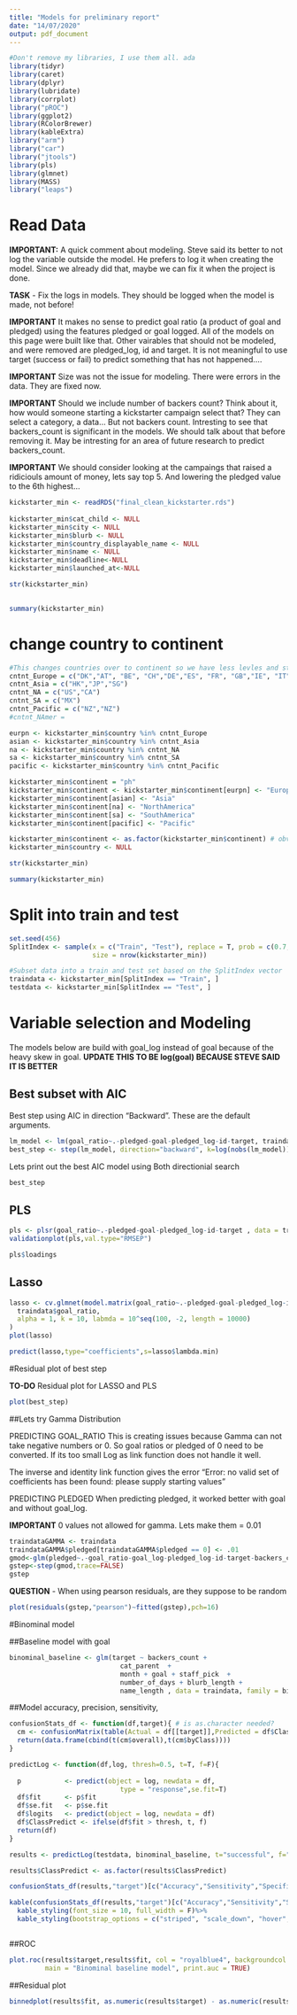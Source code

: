 ```yaml
---
title: "Models for preliminary report"
date: "14/07/2020"
output: pdf_document
---
```


```r
#Don't remove my libraries, I use them all. ada
library(tidyr)
library(caret)
library(dplyr)
library(lubridate)
library(corrplot)
library("pROC")
library(ggplot2)
library(RColorBrewer)
library(kableExtra)
library("arm")
library("car")
library("jtools")
library(pls)
library(glmnet)
library(MASS)
library("leaps")
```

# Read Data 

**IMPORTANT:** A quick comment about modeling. Steve said its better to not log the variable outside the model. He prefers to log it when creating the model. Since we already did that, maybe we can fix it when the project is done.

**TASK** - Fix the logs in models. They should be logged when the model is made, not before!

**IMPORTANT** It makes no sense to predict goal ratio (a product of goal and pledged) using the features pledged or goal logged. All of the models on this page were built like that. Other vairables that should not be modeled, and were removed are pledged_log, id and target. It is not meaningful to use target (success or fail) to predict something that has not happened....

**IMPORTANT** Size was not the issue for modeling. There were errors in the data. They are fixed now.

**IMPORTANT** Should we include number of backers count? Think about it, how would someone starting a kickstarter campaign select that? They can select a category, a data... But not backers count. Intresting to see that backers_count is significant in the models. We should talk about that before removing it. May be intresting for an area of future research to predict backers_count.

**IMPORTANT** We should consider looking at the campaings that raised a ridiciouls amount of money, lets say top 5. And lowering the pledged value to the 6th highest...

```r
kickstarter_min <- readRDS("final_clean_kickstarter.rds")
 
kickstarter_min$cat_child <- NULL
kickstarter_min$city <- NULL
kickstarter_min$blurb <- NULL
kickstarter_min$country_displayable_name <- NULL 
kickstarter_min$name <- NULL
kickstarter_min$deadline<-NULL 
kickstarter_min$launched_at<-NULL

str(kickstarter_min)
 
```

```r
summary(kickstarter_min)
```





# change country to continent 
```r
#This changes countries over to continent so we have less levles and still have a variable which puts the area of the project. I have cheked the code with Steve and he said it was clean and easy to read so it was good. 
cntnt_Europe = c("DK","AT", "BE", "CH","DE","ES", "FR", "GB","IE", "IT","LU", "NL","NO","SE")
cntnt_Asia = c("HK","JP","SG")
cntnt_NA = c("US","CA")
cntnt_SA = c("MX")
cntnt_Pacific = c("NZ","NZ")
#cntnt_NAmer =

eurpn <- kickstarter_min$country %in% cntnt_Europe
asian <- kickstarter_min$country %in% cntnt_Asia  
na <- kickstarter_min$country %in% cntnt_NA
sa <- kickstarter_min$country %in% cntnt_SA
pacific <- kickstarter_min$country %in% cntnt_Pacific

kickstarter_min$continent = "ph"
kickstarter_min$continent <- kickstarter_min$continent[eurpn] <- "Europe"
kickstarter_min$continent[asian] <- "Asia"
kickstarter_min$continent[na] <- "NorthAmerica"
kickstarter_min$continent[sa] <- "SouthAmerica"
kickstarter_min$continent[pacific] <- "Pacific"

kickstarter_min$continent <- as.factor(kickstarter_min$continent) # obvisouly needs to be a factor.....
kickstarter_min$country <- NULL
```


```r
str(kickstarter_min)
```
```r
summary(kickstarter_min)
```



# Split into train and test 
```r
set.seed(456) 
SplitIndex <- sample(x = c("Train", "Test"), replace = T, prob = c(0.7,0.3), 
                     size = nrow(kickstarter_min))

#Subset data into a train and test set based on the SplitIndex vector
traindata <- kickstarter_min[SplitIndex == "Train", ]
testdata <- kickstarter_min[SplitIndex == "Test", ]
```


# Variable selection and Modeling

The models below are build with goal_log instead of goal because of the heavy skew in goal. **UPDATE THIS TO BE log(goal) BECAUSE STEVE SAID IT IS BETTER**

## Best subset with AIC
Best step using AIC in direction "Backward". These are the default arguments.


```r
lm_model <- lm(goal_ratio~.-pledged-goal-pledged_log-id-target, traindata)
best_step <- step(lm_model, direction="backward", k=log(nobs(lm_model)))
```

Lets print out the best AIC model using Both directionial search
```r
best_step
```

## PLS

```r
pls <- plsr(goal_ratio~.-pledged-goal-pledged_log-id-target , data = traindata, validation="CV", k=10,ncomp=7)
validationplot(pls,val.type="RMSEP")
```
```r
pls$loadings
```



## Lasso 

```r
lasso <- cv.glmnet(model.matrix(goal_ratio~.-pledged-goal-pledged_log-id-target, data = traindata)[, -1],
  traindata$goal_ratio,
  alpha = 1, k = 10, labmda = 10^seq(100, -2, length = 10000)
)
plot(lasso)
```

```r
predict(lasso,type="coefficients",s=lasso$lambda.min)
```




#Residual plot of best step

**TO-DO** Residual plot for LASSO and PLS

```r
plot(best_step)
```

##Lets try Gamma Distribution

PREDICTING GOAL_RATIO
This is creating issues because Gamma can not take negative numbers or 0. So goal ratios or pledged of 0 need to be converted. If its too small Log as link function does not handle it well. 

The inverse and identity link function gives the error "Error: no valid set of coefficients has been found: please supply starting values"

PREDICTING PLEDGED
When predicting pledged, it worked better with goal and without goal_log.


**IMPORTANT** 0 values not allowed for gamma. Lets make them = 0.01


```r
traindataGAMMA <- traindata
traindataGAMMA$pledged[traindataGAMMA$pledged == 0] <- .01
gmod<-glm(pledged~.-goal_ratio-goal_log-pledged_log-id-target-backers_count,family=Gamma(link=identity),traindataGAMMA)
gstep<-step(gmod,trace=FALSE)
gstep
```


**QUESTION** - When using pearson residuals, are they suppose to be random
```r
plot(residuals(gstep,"pearson")~fitted(gstep),pch=16)
```




#Binominal model 


##Baseline model with goal  
```r
binominal_baseline <- glm(target ~ backers_count +
                            cat_parent  +
                            month + goal + staff_pick  +
                            number_of_days + blurb_length +
                            name_length , data = traindata, family = binomial)
```


##Model accuracy, precision, sensitivity, 
```r
confusionStats_df <- function(df,target){ # is as.character needed?
  cm <- confusionMatrix(table(Actual = df[[target]],Predicted = df$ClassPredict))
  return(data.frame(cbind(t(cm$overall),t(cm$byClass))))
}

predictLog <- function(df,log, thresh=0.5, t=T, f=F){
    
  p           <- predict(object = log, newdata = df,
                            type = "response",se.fit=T)
  df$fit      <- p$fit
  df$se.fit   <- p$se.fit
  df$logits   <- predict(object = log, newdata = df)
  df$ClassPredict <- ifelse(df$fit > thresh, t, f)
  return(df)
}

results <- predictLog(testdata, binominal_baseline, t="successful", f="failed")

results$ClassPredict <- as.factor(results$ClassPredict)

confusionStats_df(results,"target")[c("Accuracy","Sensitivity","Specificity","Precision")]

kable(confusionStats_df(results,"target")[c("Accuracy","Sensitivity","Specificity","Precision")]* 100, digits = 2, caption = "Model performance in percentage", booktabs = TRUE) %>%
  kable_styling(font_size = 10, full_width = F)%>%
  kable_styling(bootstrap_options = c("striped", "scale_down", "hover", "condensed")) 



```




##ROC 
```r
plot.roc(results$target,results$fit, col = "royalblue4", backgroundcol = "lightskyblue",
         main = "Binominal baseline model", print.auc = TRUE)
```

##Residual plot 

```r
binnedplot(results$fit, as.numeric(results$target) - as.numeric(results$ClassPredict), col.pts = "royalblue4", col.int = "lightskyblue")
```


